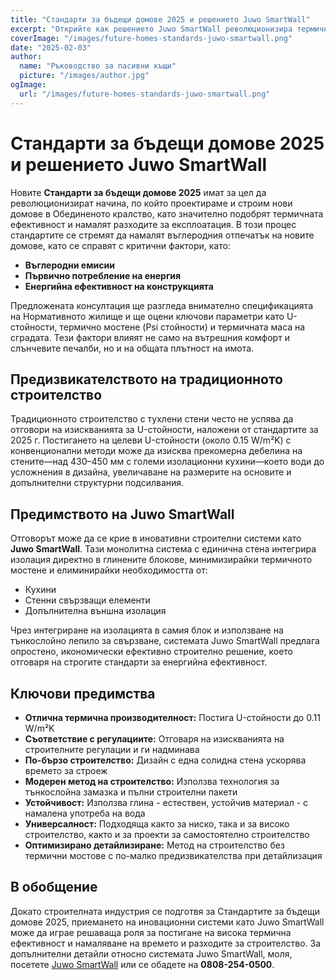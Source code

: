 ```yaml
---
title: "Стандарти за бъдещи домове 2025 и решението Juwo SmartWall"
excerpt: "Открийте как решението Juwo SmartWall революционизира термичната ефективност и строителните стандарти за бъдещите домове."
coverImage: "/images/future-homes-standards-juwo-smartwall.png"
date: "2025-02-03"
author:
  name: "Ръководство за пасивни къщи"
  picture: "/images/author.jpg"
ogImage:
  url: "/images/future-homes-standards-juwo-smartwall.png"
---
```


# Стандарти за бъдещи домове 2025 и решението Juwo SmartWall

Новите **Стандарти за бъдещи домове 2025** имат за цел да революционизират начина, по който проектираме и строим нови домове в Обединеното кралство, като значително подобрят термичната ефективност и намалят разходите за експлоатация. В този процес стандартите се стремят да намалят въглеродния отпечатък на новите домове, като се справят с критични фактори, като:

- **Въглеродни емисии**
- **Първично потребление на енергия**
- **Енергийна ефективност на конструкцията**

Предложената консултация ще разгледа внимателно спецификацията на Нормативното жилище и ще оцени ключови параметри като U-стойности, термично мостене (Psi стойности) и термичната маса на сградата. Тези фактори влияят не само на вътрешния комфорт и слънчевите печалби, но и на общата плътност на имота.

## Предизвикателството на традиционното строителство

Традиционното строителство с тухлени стени често не успява да отговори на изискванията за U-стойности, наложени от стандартите за 2025 г. Постигането на целеви U-стойности (около 0.15 W/m²K) с конвенционални методи може да изисква прекомерна дебелина на стените—над 430–450 мм с големи изолационни кухини—което води до усложнения в дизайна, увеличаване на размерите на основите и допълнителни структурни подсилвания.

## Предимството на Juwo SmartWall

Отговорът може да се крие в иновативни строителни системи като **Juwo SmartWall**. Тази монолитна система с единична стена интегрира изолация директно в глинените блокове, минимизирайки термичното мостене и елиминирайки необходимостта от:

- Кухини
- Стенни свързващи елементи
- Допълнителна външна изолация

Чрез интегриране на изолацията в самия блок и използване на тънкослойно лепило за свързване, системата Juwo SmartWall предлага опростено, икономически ефективно строително решение, което отговаря на строгите стандарти за енергийна ефективност.

## Ключови предимства

- **Отлична термична производителност:** Постига U-стойности до 0.11 W/m²K
- **Съответствие с регулациите:** Отговаря на изискванията на строителните регулации и ги надминава
- **По-бързо строителство:** Дизайн с една солидна стена ускорява времето за строеж
- **Модерен метод на строителство:** Използва технология за тънкослойна замазка и пълни строителни пакети
- **Устойчивост:** Използва глина - естествен, устойчив материал - с намалена употреба на вода
- **Универсалност:** Подходяща както за ниско, така и за високо строителство, както и за проекти за самостоятелно строителство
- **Оптимизирано детайлизиране:** Метод на строителство без термични мостове с по-малко предизвикателства при детайлизация

## В обобщение

Докато строителната индустрия се подготвя за Стандартите за бъдещи домове 2025, приемането на иновационни системи като Juwo SmartWall може да играе решаваща роля за постигане на висока термична ефективност и намаляване на времето и разходите за строителство. За допълнителни детайли относно системата Juwo SmartWall, моля, посетете [Juwo SmartWall](http://www.Juwo-SmartWall.co.uk) или се обадете на **0808-254-0500**.